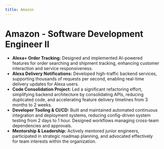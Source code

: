 ```yaml
---
title: Amazon
---
```


# Amazon - Software Development Engineer II

- **Alexa+ Order Tracking:** Designed and implemented AI-powered features for order searching and shipment tracking, enhancing customer interaction and service responsiveness.
- **Alexa Delivery Notifications:** Developed high-traffic backend services, supporting thousands of requests per second, enabling real-time delivery updates for Alexa users.
- **Code Consolidation Project:** Led a significant refactoring effort, simplifying backend architecture by consolidating APIs, reducing duplicated code, and accelerating feature delivery timelines from 3 months to 2 weeks.
- **Developer Tooling & CI/CD:** Built and maintained automated continuous integration and deployment systems, reducing config-driven system testing from 2 days to 1 hour. Designed workflows managing cross-team dependencies and approvals.
- **Mentorship & Leadership:** Actively mentored junior engineers, participated in strategic roadmap planning, and advocated effectively for team interests within the organization.
